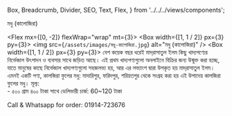   Box,
  Breadcrumb,
  Divider,
  SEO,
  Text,
  Flex,
} from '../../../views/components';

<SEO pageTitle="মধু (কালোজিরা)" />
<Box maxWidth={960} margin="0 auto" padding={{ xs: 3, sm: 4 }}>
  <Text variant="h2" textAlign="center">
    মধু (কালোজিরা)
  </Text>
  <Divider />
  <Breadcrumb
    links={[
      { url: '/', name: 'নীড়পাতা' },
      { url: '/finance/', name: 'আর্থিক ব্যাপার' },
      { url: '/finance/business-of-madrassa/', name: 'মাদ্রাসার আয়ের উৎস যখন ব্যবসা' }
    ]}
  />
  <Divider />

<Flex mx={[0, -2]} flexWrap="wrap" mt={3}>
  <Box width={[1, 1 / 2]} px={3} py={3}>
    <img src={`/assets/images/মধু-কালোজিরা.jpg`} alt="মধু (কালোজিরা)" />
  </Box>
  <Box width={[1, 1 / 2]} px={3} py={3}>
    <Text>
      বেশ কয়েক বছর ধরেই মাদ্‌রাসাতুল ইলম কিছু খাদ্যপণ্যের নির্ভেজাল উৎপাদন ও
      ব্যবসার সাথে জড়িত আছে। এই প্রথম খাদ্যপণ্যগুলো অনলাইনে বিক্রির জন্য
      উন্মুক্ত করা হচ্ছে, যাতে মানুষের কাছে নির্ভেজাল খাদ্যপণ্যগুলো সহজলভ্য হয়,
      আর এর লভ্যাংশ দ্বারা উপকৃত হয় মাদ্‌রাসাতুল ইলম।
    </Text>
    <Text variant="h6">এমনই একটি পণ্য, কালজিরা ফুলের মধু:  </Text>
    <Text>মাদারিপুর, ফরিদপুর, শরিয়তপুর থেকে সংগ্রহ করা হয় এই উপাদেয় কালজিরা ফুলের মধু।</Text>
    <Text>
      মূল্য: <br />- ৫০০ গ্রাম ৪০০ টাকা 
    </Text>
    <Text>সাথে ডেলিভারী চার্জ: 60~120 টাকা</Text>

  </Box>
</Flex>

<Text mt={3} textAlign="center" fontWeight="bold">
  Call & Whatsapp for order: 01914-723676
</Text>

</Box>

